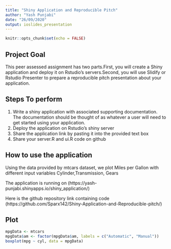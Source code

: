 ---
title: "Shiny Application and Reproducible Pitch"
author: "Yash Punjabi"
date: "26/09/2020"
output: ioslides_presentation
---

```{r setup, include=FALSE}
knitr::opts_chunk$set(echo = FALSE)
```

## Project Goal

This peer assessed assignment has two parts.First, you will create a Shiny application and deploy it on Rstudio's servers.Second, you will use Slidify or Rstudio Presenter to prepare a reproducible pitch presentation about your application.

## Steps To perform

1. Write a shiny application with associated supporting documentation. The documentation should be thought of as whatever a user will need to get started using your application.
2. Deploy the application on Rstudio's shiny server
3. Share the application link by pasting it into the provided text box
4. Share your server.R and ui.R code on github

## How to use the application

Using the data provided by mtcars dataset, we plot Miles per Gallon with different input variables Cylinder,Transmission, Gears

The application is running on
(https://yash-punjabi.shinyapps.io/shiny_application/)

Here is the github repository link containing code
(https://github.com/Sparx142/Shiny-Application-and-Reproducible-pitch/)

## Plot

```{r mtcars}
mpgData <- mtcars
mpgData$am <- factor(mpgData$am, labels = c("Automatic", "Manual"))
boxplot(mpg ~ cyl, data = mpgData)
```

